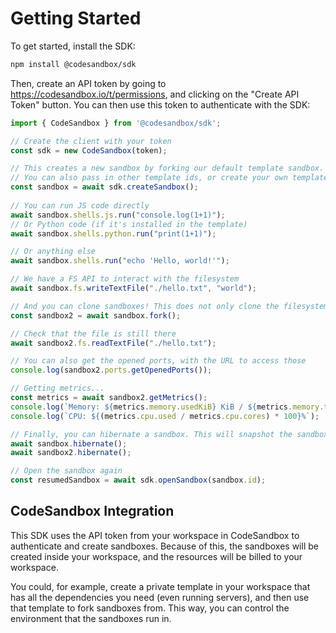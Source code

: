 # Getting Started

To get started, install the SDK:

```bash
npm install @codesandbox/sdk
```

Then, create an API token by going to https://codesandbox.io/t/permissions, and clicking on the "Create API Token" button. You can then use this token to authenticate with the SDK:

```javascript
import { CodeSandbox } from '@codesandbox/sdk';

// Create the client with your token
const sdk = new CodeSandbox(token);

// This creates a new sandbox by forking our default template sandbox.
// You can also pass in other template ids, or create your own template to fork from.
const sandbox = await sdk.createSandbox();
  
// You can run JS code directly
await sandbox.shells.js.run("console.log(1+1)");
// Or Python code (if it's installed in the template)
await sandbox.shells.python.run("print(1+1)");

// Or anything else
await sandbox.shells.run("echo 'Hello, world!'");

// We have a FS API to interact with the filesystem
await sandbox.fs.writeTextFile("./hello.txt", "world");

// And you can clone sandboxes! This does not only clone the filesystem, processes that are running in the original sandbox will also be cloned!
const sandbox2 = await sandbox.fork();

// Check that the file is still there
await sandbox2.fs.readTextFile("./hello.txt");

// You can also get the opened ports, with the URL to access those
console.log(sandbox2.ports.getOpenedPorts());

// Getting metrics...
const metrics = await sandbox2.getMetrics();
console.log(`Memory: ${metrics.memory.usedKiB} KiB / ${metrics.memory.totalKiB} KiB`);
console.log(`CPU: ${(metrics.cpu.used / metrics.cpu.cores) * 100}%`);

// Finally, you can hibernate a sandbox. This will snapshot the sandbox and stop it. Next time you start the sandbox, it will continue where it left off, as we created a memory snapshot.
await sandbox.hibernate();
await sandbox2.hibernate();

// Open the sandbox again
const resumedSandbox = await sdk.openSandbox(sandbox.id);
```

## CodeSandbox Integration

This SDK uses the API token from your workspace in CodeSandbox to authenticate and create sandboxes. Because of this, the sandboxes will be created inside your workspace, and the resources will be billed to your workspace.

You could, for example, create a private template in your workspace that has all the dependencies you need (even running servers), and then use that template to fork sandboxes from. This way, you can control the environment that the sandboxes run in.

